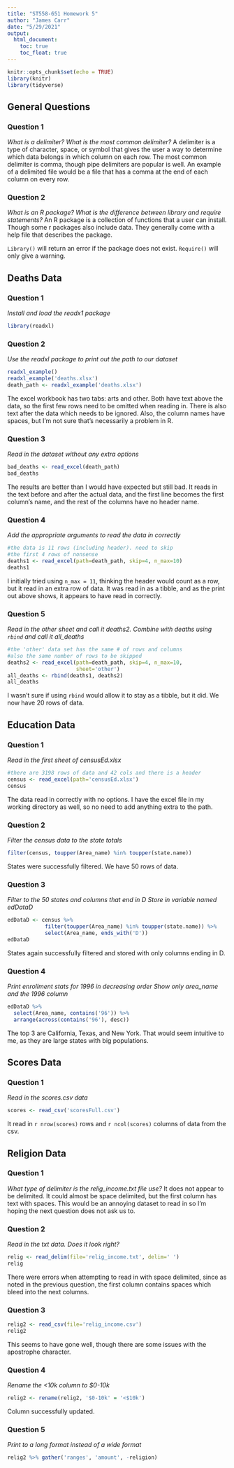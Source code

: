 ```yaml
---
title: "ST558-651 Homework 5"
author: "James Carr"
date: "5/29/2021"
output: 
  html_document:
    toc: true
    toc_float: true
---
```


```r
knitr::opts_chunk$set(echo = TRUE)
library(knitr)
library(tidyverse)
```

## General Questions
### Question 1
*What is a delimiter? What is the most common delimiter?*
A delimiter is a type of character, space, or symbol that gives the user a way to determine which data belongs in which column on each row. The most common delimiter is comma, though pipe delimiters are popular is well. An example of a delimited file would be a file that has a comma at the end of each column on every row.

### Question 2
*What is an R package? What is the difference between library and require statements?*
An R package is a collection of functions that a user can install. Though some r packages also include data. They generally come with a help file that describes the package. 

`Library()` will return an error if the package does not exist. `Require()` will only give a warning.

## Deaths Data
### Question 1
*Install and load the readx1 package*
```r
library(readxl)
```

### Question 2
*Use the readxl package to print out the path to our dataset*
```r
readxl_example()
readxl_example('deaths.xlsx')
death_path <- readxl_example('deaths.xlsx')
```
The excel workbook has two tabs: arts and other. Both have text above the data, so the first few rows need to be omitted when reading in. There is also text after the data which needs to be ignored. Also, the column names have spaces, but I'm not sure that's necessarily a problem in R.

### Question 3
*Read in the dataset without any extra options*
```r
bad_deaths <- read_excel(death_path)
bad_deaths
```
The results are better than I would have expected but still bad. It reads in the text before and after the actual data, and the first line becomes the first column's name, and the rest of the columns have no header name.

### Question 4
*Add the appropriate arguments to read the data in correctly*
```r
#the data is 11 rows (including header). need to skip
#the first 4 rows of nonsense
deaths1 <- read_excel(path=death_path, skip=4, n_max=10)
deaths1
```
I initially tried using `n_max = 11`, thinking the header would count as a row, but it read in an extra row of data. It was read in as a tibble, and as the print out above shows, it appears to have read in correctly.

### Question 5
*Read in the other sheet and call it deaths2. Combine with deaths using `rbind` and call it all_deaths*
```r
#the 'other' data set has the same # of rows and columns
#also the same number of rows to be skipped
deaths2 <- read_excel(path=death_path, skip=4, n_max=10,
                      sheet='other')
all_deaths <- rbind(deaths1, deaths2)
all_deaths
```
I wasn't sure if using `rbind` would allow it to stay as a tibble, but it did. We now have 20 rows of data.

## Education Data
### Question 1
*Read in the first sheet of censusEd.xlsx*
```r
#there are 3198 rows of data and 42 cols and there is a header
census <- read_excel(path='censusEd.xlsx')
census
```
The data read in correctly with no options. I have the excel file in my working directory as well, so no need to add anything extra to the path.


### Question 2
*Filter the census data to the state totals*
```r
filter(census, toupper(Area_name) %in% toupper(state.name))
```
States were successfully filtered. We have 50 rows of data.

### Question 3
*Filter to the 50 states and columns that end in D*
*Store in variable named edDataD*
```r
edDataD <- census %>% 
            filter(toupper(Area_name) %in% toupper(state.name)) %>%
            select(Area_name, ends_with('D'))
edDataD
```
States again successfully filtered and stored with only columns ending in D.

### Question 4 
*Print enrollment stats for 1996 in decreasing order*
*Show only area_name and the 1996 column*
```r
edDataD %>%
  select(Area_name, contains('96')) %>%
  arrange(across(contains('96'), desc))
```
The top 3 are California, Texas, and New York. That would seem intuitive to me, as they are large states with big populations.

## Scores Data
### Question 1
*Read in the scores.csv data*
```r
scores <- read_csv('scoresFull.csv')
```
It read in `r nrow(scores)` rows and `r ncol(scores)` columns of data from the csv.

## Religion Data
### Question 1
*What type of delimiter is the relig_income.txt file use?*
It does not appear to be delimited. It could almost be space delimited, but the first column has text with spaces. This would be an annoying dataset to read in so I'm hoping the next question does not ask us to. 

### Question 2
*Read in the txt data. Does it look right?*
```r
relig <- read_delim(file='relig_income.txt', delim=' ')
relig
```
There were errors when attempting to read in with space delimited, since as noted in the previous question, the first column contains spaces which bleed into the next columns.

### Question 3
```r
relig2 <- read_csv(file='relig_income.csv')
relig2
```
This seems to have gone well, though there are some issues with the apostrophe character. 

### Question 4
*Rename the <10k column to $0-10k*
```r
relig2 <- rename(relig2, '$0-10k' = '<$10k')
```
Column successfully updated.

### Question 5
*Print to a long format instead of a wide format*
```r
relig2 %>% gather('ranges', 'amount', -religion)
```


